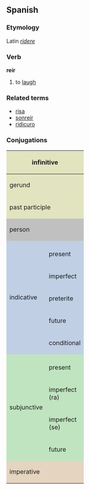 ==Spanish==
===Etymology===
Latin ''[[ridere]]''
===Verb===
'''reír'''

# to [[laugh]]

===Related terms===
*[[risa]]
*[[sonreír]]
*[[ridicuro]]

===Conjugations===
<center>
{| style="background:#F0F0F0"

|-
! colspan="3" style="background:#e2e4c0" | infinitive
| colspan="5" | reír

|-
! colspan="3" style="background:#e2e4c0" | gerund
| colspan="5" | riendo

|-
! colspan="3" style="background:#e2e4c0" | past participle
| colspan="5" | [[reído]]

|-
! colspan="2" rowspan="2" style="background:#C0C0C0" | person
! colspan="3" style="background:#C0C0C0" | singular
! colspan="3" style="background:#C0C0C0" | plural

|-
! style="background:#C0C0C0;width:12.5%" | first
! style="background:#C0C0C0;width:12.5%" | second
! style="background:#C0C0C0;width:12.5%" | third
! style="background:#C0C0C0;width:12.5%" | first
! style="background:#C0C0C0;width:12.5%" | second
! style="background:#C0C0C0;width:12.5%" | third

|-
! rowspan="6" style="background:#c0cfe4" | indicative

! style="background:#c0cfe4" colspan="1" | 
! style="background:#c0cfe4" | yo
! style="background:#c0cfe4" | tú
! style="background:#c0cfe4" | usted
! style="background:#c0cfe4" | nosotros
! style="background:#c0cfe4" | vosotros
! style="background:#c0cfe4" | ustedes

|-
! style="height:3em;background:#c0cfe4" | present
| río
| ríes
| ríe
| reímos
| reís
| ríen

|-
! style="height:3em;background:#c0cfe4" | imperfect
| reía
| reías
| reía
| reíamos
| reíais
| reían

|-
! style="height:3em;background:#c0cfe4" | preterite
| reí
| reíste
| rió
| reímos
| reísteis
| rieron

|-
! style="height:3em;background:#c0cfe4" | future
| reiré
| reirás
| reirá
| reiremos
| reiréis
| reirán

|-
! style="height:3em;background:#c0cfe4" | conditional
| reiría
| reirías
| reiría
| reiríamos
| reiríais
| reirían

|-
! rowspan="5" style="background:#c0e4c0" | subjunctive
! style="background:#c0e4c0" | 
! style="background:#c0e4c0" | yo
! style="background:#c0e4c0" | tú
! style="background:#c0e4c0" | usted
! style="background:#c0e4c0" | nosotros
! style="background:#c0e4c0" | vosotros
! style="background:#c0e4c0" | ustedes

|-
! style="height:3em;background:#c0e4c0" | present
| ría
| rías
| ría
| riamos
| riáis
| rían

|-
! style="height:3em;background:#c0e4c0" rowspan="1" | imperfect<br>(ra)
| riera
| rieras
| riera
| riéramos
| rierais
| rieran

|-
! style="height:3em;background:#c0e4c0" rowspan="1" | imperfect<br>(se)
| riese
| rieses
| riese
| riésemos
| rieseis
| riesen

|-
! style="height:3em;background:#c0e4c0" rowspan="1" | future
| riere
| rieres
| riere
| riéremos
| riereis
| rieren

|-
! colspan="2" rowspan="2" style="height:3em;background:#e4d4c0" | imperative
! style="background:#e4d4c0" | -
! style="background:#e4d4c0" | tú
! style="background:#e4d4c0" | usted
! style="background:#e4d4c0" | nosotros
! style="background:#e4d4c0" | vosotros
! style="background:#e4d4c0" | ustedes

|-
|
| ríe
| ría
| riamos
| reíd
| rían

|}
</center>